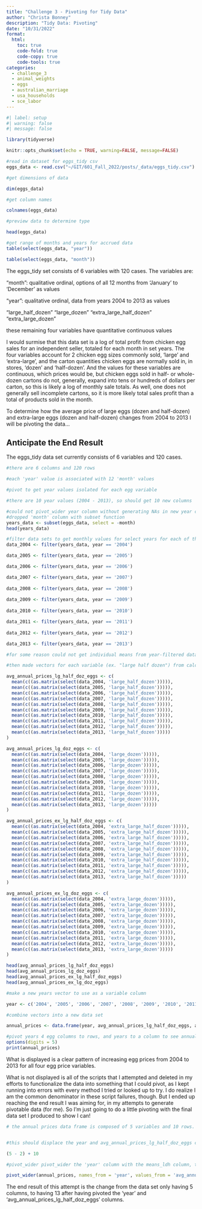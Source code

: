 ```yaml
---
title: "Challenge 3 - Pivoting for Tidy Data"
author: "Christa Bonney"
description: "Tidy Data: Pivoting"
date: "10/31/2022"
format:
  html:
    toc: true
    code-fold: true
    code-copy: true
    code-tools: true
categories:
  - challenge_3
  - animal_weights
  - eggs
  - australian_marriage
  - usa_households
  - sce_labor
---
```


```r
#| label: setup
#| warning: false
#| message: false

library(tidyverse)

knitr::opts_chunk$set(echo = TRUE, warning=FALSE, message=FALSE)
```


```r
#read in dataset for eggs_tidy csv
eggs_data <- read.csv("~/GIT/601_Fall_2022/posts/_data/eggs_tidy.csv")

```

```r
#get dimensions of data

dim(eggs_data)
```

```r
#get column names

colnames(eggs_data)

```

```r
#preview data to determine type

head(eggs_data)
```


```r
#get range of months and years for accrued data
table(select(eggs_data, "year"))

table(select(eggs_data, "month"))

```

The eggs_tidy set consists of  6 variables with 120 cases. The variables are:

"month": qualitative ordinal, options of all 12 months from 'January' to 'December' as values

"year": qualitative ordinal, data from years 2004 to 2013 as values

"large_half_dozen"
"large_dozen"
"extra_large_half_dozen"
"extra_large_dozen"

these remaining four variables have quantitative continuous values

I would surmise that this data set is a log of total profit from chicken egg sales for an independent seller, totaled for each month in set years. The four variables account for 2 chicken egg sizes commonly sold, 'large' and 'extra-large', and the carton quantities chicken eggs are normally sold in, in stores, 'dozen' and 'half-dozen'. And the values for these variables are continuous, which prices would be, but chicken eggs sold in half- or whole- dozen cartons do not, generally, expand into tens or hundreds of dollars per carton, so this is likely a log of monthly sale totals. As well, one does not generally sell incomplete cartons, so it is more likely total sales profit than a total of products sold in the month.

To determine how the average price of large eggs (dozen and half-dozen) and extra-large eggs (dozen and half-dozen) changes from 2004 to 2013 I will be pivoting the data...


## Anticipate the End Result

The eggs_tidy data set currently consists of 6 variables and 120 cases. 

```r
#there are 6 columns and 120 rows

#each 'year' value is associated with 12 'month' values

#pivot to get year values isolated for each egg variable

#there are 10 year values (2004 - 2013), so should get 10 new columns

#could not pivot_wider year column without generating NAs in new year columns
#dropped 'month' column with subset function
years_data <- subset(eggs_data, select = -month)
head(years_data)

```
```r
#filter data sets to get monthly values for select years for each of the 4 egg variables
data_2004 <- filter(years_data, year == '2004')

data_2005 <- filter(years_data, year == '2005')

data_2006 <- filter(years_data, year == '2006')

data_2007 <- filter(years_data, year == '2007')
  
data_2008 <- filter(years_data, year == '2008')
  
data_2009 <- filter(years_data, year == '2009')
  
data_2010 <- filter(years_data, year == '2010')

data_2011 <- filter(years_data, year == '2011')
  
data_2012 <- filter(years_data, year == '2012')

data_2013 <- filter(years_data, year == '2013')

```

```r
#for some reason could not get individual means from year-filtered data sets, so converted to matrices, then vectors, which allowed for correct means to be calculated for 'annual average price' from monthly values

#then made vectors for each variable (ex. "large half dozen") from calculated, filtered, year data means

avg_annual_prices_lg_half_doz_eggs <- c(
  mean(c((as.matrix(select(data_2004, 'large_half_dozen'))))),
  mean(c((as.matrix(select(data_2005, 'large_half_dozen'))))),
  mean(c((as.matrix(select(data_2006, 'large_half_dozen'))))),
  mean(c((as.matrix(select(data_2007, 'large_half_dozen'))))),
  mean(c((as.matrix(select(data_2008, 'large_half_dozen'))))),
  mean(c((as.matrix(select(data_2009, 'large_half_dozen'))))),
  mean(c((as.matrix(select(data_2010, 'large_half_dozen'))))),
  mean(c((as.matrix(select(data_2011, 'large_half_dozen'))))),
  mean(c((as.matrix(select(data_2012, 'large_half_dozen'))))),
  mean(c((as.matrix(select(data_2013, 'large_half_dozen')))))
)

avg_annual_prices_lg_doz_eggs <- c(
  mean(c((as.matrix(select(data_2004, 'large_dozen'))))),
  mean(c((as.matrix(select(data_2005, 'large_dozen'))))),
  mean(c((as.matrix(select(data_2006, 'large_dozen'))))),
  mean(c((as.matrix(select(data_2007, 'large_dozen'))))),
  mean(c((as.matrix(select(data_2008, 'large_dozen'))))),
  mean(c((as.matrix(select(data_2009, 'large_dozen'))))),
  mean(c((as.matrix(select(data_2010, 'large_dozen'))))),
  mean(c((as.matrix(select(data_2011, 'large_dozen'))))),
  mean(c((as.matrix(select(data_2012, 'large_dozen'))))),
  mean(c((as.matrix(select(data_2013, 'large_dozen')))))
)

avg_annual_prices_ex_lg_half_doz_eggs <- c(
  mean(c((as.matrix(select(data_2004, 'extra_large_half_dozen'))))),
  mean(c((as.matrix(select(data_2005, 'extra_large_half_dozen'))))),
  mean(c((as.matrix(select(data_2006, 'extra_large_half_dozen'))))),
  mean(c((as.matrix(select(data_2007, 'extra_large_half_dozen'))))),
  mean(c((as.matrix(select(data_2008, 'extra_large_half_dozen'))))),
  mean(c((as.matrix(select(data_2009, 'extra_large_half_dozen'))))),
  mean(c((as.matrix(select(data_2010, 'extra_large_half_dozen'))))),
  mean(c((as.matrix(select(data_2011, 'extra_large_half_dozen'))))),
  mean(c((as.matrix(select(data_2012, 'extra_large_half_dozen'))))),
  mean(c((as.matrix(select(data_2013, 'extra_large_half_dozen')))))
)

avg_annual_prices_ex_lg_doz_eggs <- c(
  mean(c((as.matrix(select(data_2004, 'extra_large_dozen'))))),
  mean(c((as.matrix(select(data_2005, 'extra_large_dozen'))))),
  mean(c((as.matrix(select(data_2006, 'extra_large_dozen'))))),
  mean(c((as.matrix(select(data_2007, 'extra_large_dozen'))))),
  mean(c((as.matrix(select(data_2008, 'extra_large_dozen'))))),
  mean(c((as.matrix(select(data_2009, 'extra_large_dozen'))))),
  mean(c((as.matrix(select(data_2010, 'extra_large_dozen'))))),
  mean(c((as.matrix(select(data_2011, 'extra_large_dozen'))))),
  mean(c((as.matrix(select(data_2012, 'extra_large_dozen'))))),
  mean(c((as.matrix(select(data_2013, 'extra_large_dozen')))))
)
```

  
```r
head(avg_annual_prices_lg_half_doz_eggs)
head(avg_annual_prices_lg_doz_eggs)
head(avg_annual_prices_ex_lg_half_doz_eggs)
head(avg_annual_prices_ex_lg_doz_eggs)
```                

```r
#make a new years vector to use as a variable column

year <- c('2004', '2005', '2006', '2007', '2008', '2009', '2010', '2011', '2012', '2013')

#combine vectors into a new data set

annual_prices <- data.frame(year, avg_annual_prices_lg_half_doz_eggs, avg_annual_prices_lg_doz_eggs, avg_annual_prices_ex_lg_half_doz_eggs, avg_annual_prices_ex_lg_doz_eggs)

#pivot years 4 egg columns to rows, and years to a column to see annual average price value changes for each year for each product
options(digits = 5)
print(annual_prices)
```
What is displayed is a clear pattern of increasing egg prices from 2004 to 2013 for all four egg price variables.

What is not displayed is all of the scripts that I attempted and deleted in my efforts to functionalize the data into something that I could pivot, as I kept running into errors with every method I tried or looked up to try. I do realize I am the common denominator in these script failures, though. But I ended up reaching the end result I was aiming for, in my attempts to generate pivotable data (for me). So I'm just going to do a little pivoting with the final data set I produced to show I can!

```r
# the annual prices data frame is composed of 5 variables and 10 rows. I am going to pivot_wider the 'year' column with the means_ldh column


#this should displace the year and avg_annual_prices_lg_half_doz_eggs columns, and add 10 new 'year + avg annual lg_half_doz_eggs price' columns

(5 - 2) + 10

#pivot_wider pivot_wider the 'year' column with the means_ldh column, this generates a changed annual_prices data set with 13 columns in total.

pivot_wider(annual_prices, names_from = 'year', values_from = 'avg_annual_prices_lg_half_doz_eggs')
```

The end result of this attempt is the change from the data set only having 5 columns, to having 13 after having pivoted the 'year' and 'avg_annual_prices_lg_half_doz_eggs' columns.
